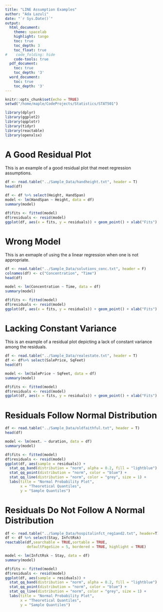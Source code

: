```yaml
---
title: "LINE Assumption Examples"
author: "Ada Lazuli"
date: "`r Sys.Date()`"
output:
  html_document:
    theme: spacelab
    highlight: tango
    toc: true
    toc_depth: 3
    toc_float: true
#    code_folding: hide
    code-tools: true
  pdf_document:
    toc: true
    toc_depth: '3'
  word_document:
    toc: true
    toc_depth: '3'
---
```


```r
knitr::opts_chunk$set(echo = TRUE)
setwd("/home/maple/CodeProjects/Statistics/STAT501")
```

```r
library(dplyr)
library(ggplot2)
library(qqplotr)
library(tidyr)
library(reactable)
library(openxlsx)
```

# A Good Residual Plot

This is an example of a good residual plot that meet regression assumptions.

```r
df <- read.table("../Sample_Data/handheight.txt", header = T)
head(df)
```
```r
df <- df %>% select(Height, HandSpan)
model <- lm(HandSpan ~ Height, data = df)
summary(model)
```

```r
df$fits <- fitted(model)
df$residuals <- resid(model)
ggplot(df, aes(x = fits, y = residuals)) + geom_point() + xlab("Fits") + ylab("Residuals") + geom_hline(yintercept = 0, color = "grey")
```

# Wrong Model

This is an exmaple of using the a linear regression when one is not appropriate.

```r
df <- read.table("../Sample_Data/solutions_conc.txt", header = F)
colnames(df) <- c("Concentration", "Time")
head(df)
```

```r
model <- lm(Concentration ~ Time, data = df)
summary(model)
```
```r
df$fits <- fitted(model)
df$residuals <- resid(model)
ggplot(df, aes(x = fits, y = residuals)) + geom_point() + xlab("Fits") + ylab("Residuals") + geom_hline(yintercept = 0, color = "grey")
```
# Lacking Constant Variance

This is an example of a residual plot depicting a lack of constant variance among the residuals.

```r
df <- read.table("../Sample_Data/realestate.txt", header = T)
df <- df%>% select(SalePrice, SqFeet)
head(df)
```


```r
model <- lm(SalePrice ~ SqFeet, data = df)
summary(model)
```

```r
df$fits <- fitted(model)
df$residuals <- resid(model)
ggplot(df, aes(x = fits, y = residuals)) + geom_point() + xlab("Fits") + ylab("Residuals") + geom_hline(yintercept = 0, color = "grey")
```
# Residuals Follow Normal Distribution

```r
df <- read.table("../Sample_Data/oldfaithful.txt", header = T)
head(df)
```
```r
model <- lm(next. ~ duration, data = df)
summary(model)
```
```r
df$fits <- fitted(model)
df$residuals <- resid(model)
ggplot(df, aes(sample = residuals)) +
  stat_qq_band(distribution = "norm", alpha = 0.2, fill = "lightblue") +
  stat_qq_point(distribution = "norm", color = "blue") +
  stat_qq_line(distribution = "norm", color = "grey", size = 1) + 
  labs(title = "Normal Probability Plot",
       x = "Theoretical Quantiles",
       y = "Sample Quantiles")
```

# Residuals Do Not Follow A Normal Distribution

```r
df <- read.table("../Sample_Data/hospitalinfct_reg1and2.txt", header=T)
df <- df %>% select(Stay, InfctRsk)
reactable(df,searchable = TRUE,sortable = TRUE,
          defaultPageSize = 5, bordered = TRUE, highlight = TRUE)
```

```r
model <- lm(InfctRsk ~ Stay, data = df)
summary(model)
```

```r
df$fits <- fitted(model)
df$residuals <- resid(model)
ggplot(df, aes(sample = residuals)) +
  stat_qq_band(distribution = "norm", alpha = 0.2, fill = "lightblue") +
  stat_qq_point(distribution = "norm", color = "blue") +
  stat_qq_line(distribution = "norm", color = "grey", size = 1) + 
  labs(title = "Normal Probability Plot",
       x = "Theoretical Quantiles",
       y = "Sample Quantiles")
```